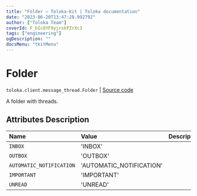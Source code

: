 ```yaml
---
title: "Folder — Toloka-Kit | Toloka documentation"
date: "2023-06-20T13:47:28.992792"
author: ["Toloka Team"]
coverId: F_bIcOYF9yjrxkPZrXc3
tags: ["engineering"]
ogDescription: ""
docsMenu: "tkitMenu"
---
```


# Folder

`toloka.client.message_thread.Folder` | [Source code](https://github.com/Toloka/toloka-kit/blob/v1.2.0/src/client/message_thread.py#L35)

A folder with threads.

## Attributes Description

| Name | Value | Description |
| :------| :-----------| :----------| 
`INBOX`|'INBOX'|
`OUTBOX`|'OUTBOX'|
`AUTOMATIC_NOTIFICATION`|'AUTOMATIC_NOTIFICATION'|
`IMPORTANT`|'IMPORTANT'|
`UNREAD`|'UNREAD'|